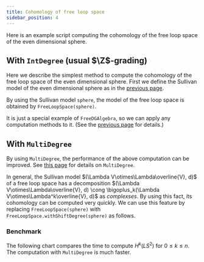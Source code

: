 ```yaml
---
title: Cohomology of free loop space
sidebar_position: 4
---
```



Here is an example script computing the cohomology of
the free loop space of the even dimensional sphere.

## With `IntDegree` (usual $\Z$-grading)

Here we describe the simplest method to compute the cohomology
of the free loop space of the even dimensional sphere.
First we define the Sullivan model of the even dimensional sphere as in the [previous page](./sullivan-algebra.mdx).

<ImportKotlin path="FreeLoopSpace.kt" restrict="sphere" />

By using the Sullivan model `sphere`,
the model of the free loop space is obtained by `FreeLoopSpace(sphere)`.

<ImportKotlin path="FreeLoopSpace.kt" restrict="freeLoopSpace" />

It is just a special example of `FreeDGAlgebra`,
so we can apply any computation methods to it. (See the [previous page](./sullivan-algebra.mdx) for details.)

<ImportKotlin path="FreeLoopSpace.kt" restrict="computation" />


## With `MultiDegree`
By using `MultiDegree`, the performance of the above computation can be improved.
See [this page](./multi-degree.mdx) for details on `MultiDegree`.

In general, the Sullivan model $(\Lambda V\otimes\Lambda\overline{V}, d)$ of a free loop space
has a decomposition
$(\Lambda V\otimes\Lambda\overline{V}, d) \cong \bigoplus_k(\Lambda V\otimes\Lambda^k\overline{V}, d)$
as *complexses*.
By using this fact, its cohomology can be computed very quickly.
We can use this feature by replacing
`FreeLoopSpace(sphere)` with `FreeLoopSpace.withShiftDegree(sphere)` as follows.

<ImportKotlin path="FreeLoopSpace.kt" restrict="freeLoopSpaceWithMultiDegree" />

### Benchmark

The following chart compares the time to compute $H^k(LS^2)$ for $0\leq k\leq n$.
The computation with `MultiDegree` is much faster.

<ComparisonChartForDegrees/>
